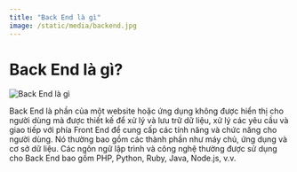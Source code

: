 ```yaml
---
title: "Back End là gì"
image: /static/media/backend.jpg
---
```


# Back End là gì?

![Back End là gì](/static/media/backend.jpg)

Back End là phần của một website hoặc ứng dụng không được hiển thị cho người dùng mà được thiết kế để xử lý và lưu trữ dữ liệu, xử lý các yêu cầu và giao tiếp với phía Front End để cung cấp các tính năng và chức năng cho người dùng. Nó thường bao gồm các thành phần như máy chủ, ứng dụng và cơ sở dữ liệu. Các ngôn ngữ lập trình và công nghệ thường được sử dụng cho Back End bao gồm PHP, Python, Ruby, Java, Node.js, v.v.
